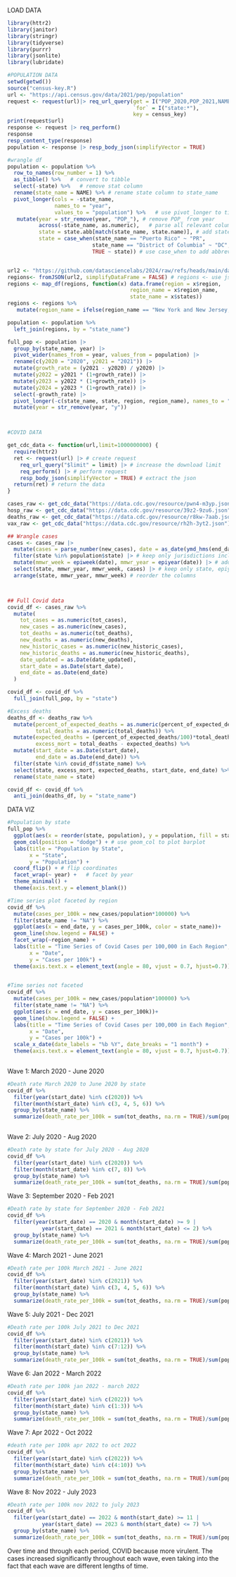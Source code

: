 LOAD DATA
```r
library(httr2)
library(janitor)
library(stringr)
library(tidyverse)
library(purrr)
library(jsonlite)
library(lubridate)
```

```r
#POPULATION DATA
setwd(getwd())
source("census-key.R")
url <- "https://api.census.gov/data/2021/pep/population"
request <- request(url)|> req_url_query(get = I("POP_2020,POP_2021,NAME"), 
                                        `for` = I("state:*"), 
                                        key = census_key)
print(request$url)
response <- request |> req_perform()
response
resp_content_type(response)
population <- response |> resp_body_json(simplifyVector = TRUE) 

#wrangle df
population <- population %>%
  row_to_names(row_number = 1) %>%
  as_tibble() %>%   # convert to tibble
  select(-state) %>%   # remove stat column
  rename(state_name = NAME) %>% # rename state column to state_name
  pivot_longer(cols = -state_name, 
               names_to = "year",
               values_to = "population") %>%   # use pivot_longer to tidy
   mutate(year = str_remove(year, "POP_"), # remove POP_ from year
          across(-state_name, as.numeric),   # parse all relevant columns to numeric
          state = state.abb[match(state_name, state.name)], # add state abbreviations using state.abb
          state = case_when(state_name == "Puerto Rico" ~ "PR", 
                           state_name == "District of Columbia" ~ "DC", 
                           TRUE ~ state)) # use case_when to add abbreviations for DC and PR


url2 <- "https://github.com/datasciencelabs/2024/raw/refs/heads/main/data/regions.json"
regions<- fromJSON(url2, simplifyDataFrame = FALSE) # regions <- use jsonlit JSON parser 
regions <- map_df(regions, function(x) data.frame(region = x$region, 
                                       region_name = x$region_name, 
                                       state_name = x$states))
regions <- regions %>%
   mutate(region_name = ifelse(region_name == "New York and New Jersey, Puerto Rico, Virgin Islands", "NY&NJ, PR, VI", region_name))

population <- population %>%
  left_join(regions, by = "state_name")

full_pop <- population |> 
  group_by(state_name, year) |> 
  pivot_wider(names_from = year, values_from = population) |>
  rename(c(y2020 = "2020", y2021 = "2021")) |>
  mutate(growth_rate = (y2021 - y2020) / y2020) |>
  mutate(y2022 = y2021 * (1+growth_rate)) |>
  mutate(y2023 = y2022 * (1+growth_rate)) |>
  mutate(y2024 = y2023 * (1+growth_rate)) |>
  select(-growth_rate) |>
  pivot_longer(-c(state_name, state, region, region_name), names_to = "year", values_to = "population") |>
  mutate(year = str_remove(year, "y"))



#COVID DATA

get_cdc_data <- function(url,limit=1000000000) {
  require(httr2)
  ret <- request(url) |> # create request
    req_url_query("$limit" = limit) |> # increase the download limit
    req_perform() |> # perform request
    resp_body_json(simplifyVector = TRUE) # extract the json
  return(ret) # return the data
}

cases_raw <- get_cdc_data("https://data.cdc.gov/resource/pwn4-m3yp.json") # cases data
hosp_raw <- get_cdc_data("https://data.cdc.gov/resource/39z2-9zu6.json") # hospitalizations data
deaths_raw <- get_cdc_data("https://data.cdc.gov/resource/r8kw-7aab.json") # deaths data
vax_raw <- get_cdc_data("https://data.cdc.gov/resource/rh2h-3yt2.json") # vaccinations data

## Wrangle cases
cases <- cases_raw |> 
  mutate(cases = parse_number(new_cases), date = as_date(ymd_hms(end_date))) |> # convert cases to numeric and date to date class
  filter(state %in% population$state) |> # keep only jurisdictions included in the population data frame
  mutate(mmwr_week = epiweek(date), mmwr_year = epiyear(date)) |> # add columns for the corresponding epiweek and epiyear
  select(state, mmwr_year, mmwr_week, cases) |> # keep only state, epiyear, epiweek, and cases in the cases data frame
  arrange(state, mmwr_year, mmwr_week) # reorder the columns



## Full Covid data
covid_df <- cases_raw %>%
  mutate(
    tot_cases = as.numeric(tot_cases),
    new_cases = as.numeric(new_cases),
    tot_deaths = as.numeric(tot_deaths),
    new_deaths = as.numeric(new_deaths),
    new_historic_cases = as.numeric(new_historic_cases),
    new_historic_deaths = as.numeric(new_historic_deaths),
    date_updated = as.Date(date_updated),
    start_date = as.Date(start_date),
    end_date = as.Date(end_date)
  ) 

covid_df <- covid_df %>%
  full_join(full_pop, by = "state")

#Excess deaths
deaths_df <- deaths_raw %>%
  mutate(percent_of_expected_deaths = as.numeric(percent_of_expected_deaths),
         total_deaths = as.numeric(total_deaths)) %>%
  mutate(expected_deaths = (percent_of_expected_deaths/100)*total_deaths,
         excess_mort = total_deaths - expected_deaths) %>%
  mutate(start_date = as.Date(start_date),
         end_date = as.Date(end_date)) %>%
  filter(state %in% covid_df$state_name) %>%
  select(state, excess_mort, expected_deaths, start_date, end_date) %>%
  rename(state_name = state)

covid_df <- covid_df %>%
  anti_join(deaths_df, by = "state_name")

```



DATA VIZ 
```r
#Population by state
full_pop %>%
  ggplot(aes(x = reorder(state, population), y = population, fill = state)) +  # reorder state, assign aesthetic mapping
  geom_col(position = "dodge") + # use geom_col to plot barplot
  labs(title = "Population by State",
       x = "State", 
       y = "Population") +
  coord_flip() + # flip coordinates
  facet_wrap(~ year) +   # facet by year
  theme_minimal() +
  theme(axis.text.y = element_blank())  
```

```r
#Time series plot faceted by region
covid_df %>%
  mutate(cases_per_100k = new_cases/population*100000) %>%
  filter(state_name != "NA") %>%
  ggplot(aes(x = end_date, y = cases_per_100k, color = state_name))+
  geom_line(show.legend = FALSE) +
  facet_wrap(~region_name) +
  labs(title = "Time Series of Covid Cases per 100,000 in Each Region",
       x = "Date",
       y = "Cases per 100k") +
  theme(axis.text.x = element_text(angle = 80, vjust = 0.7, hjust=0.7))
  
```
```r
#Time series not faceted
covid_df %>%
  mutate(cases_per_100k = new_cases/population*100000) %>%
  filter(state_name != "NA") %>%
  ggplot(aes(x = end_date, y = cases_per_100k))+
  geom_line(show.legend = FALSE) +
  labs(title = "Time Series of Covid Cases per 100,000 in Each Region",
       x = "Date",
       y = "Cases per 100k") +
  scale_x_date(date_labels = "%b %Y", date_breaks = "1 month") + 
  theme(axis.text.x = element_text(angle = 80, vjust = 0.7, hjust=0.7))
  
```


Wave 1: March 2020 - June 2020
```r
#Death rate March 2020 to June 2020 by state
covid_df %>%
  filter(year(start_date) %in% c(2020)) %>%
  filter(month(start_date) %in% c(3, 4, 5, 6)) %>%
  group_by(state_name) %>%
  summarize(death_rate_per_100k = sum(tot_deaths, na.rm = TRUE)/sum(population, na.rm = TRUE)*100000)
         
```

Wave 2: July 2020 - Aug 2020
```r
#Death rate by state for July 2020 - Aug 2020
covid_df %>%
  filter(year(start_date) %in% c(2020)) %>%
  filter(month(start_date) %in% c(7, 8)) %>%
  group_by(state_name) %>%
  summarize(death_rate_per_100k = sum(tot_deaths, na.rm = TRUE)/sum(population, na.rm = TRUE)*100000)
```

Wave 3: September 2020 - Feb 2021
```r
#Death rate by state for September 2020 - Feb 2021
covid_df %>%
  filter(year(start_date) == 2020 & month(start_date) >= 9 |
           year(start_date) == 2021 & month(start_date) <= 2) %>%
  group_by(state_name) %>%
  summarize(death_rate_per_100k = sum(tot_deaths, na.rm = TRUE)/sum(population, na.rm = TRUE)*100000)
```
Wave 4: March 2021 - June 2021
```r
#Death rate per 100k March 2021 - June 2021
covid_df %>%
  filter(year(start_date) %in% c(2021)) %>%
  filter(month(start_date) %in% c(3, 4, 5, 6)) %>%
  group_by(state_name) %>%
  summarize(death_rate_per_100k = sum(tot_deaths, na.rm = TRUE)/sum(population, na.rm = TRUE)*100000)
```

Wave 5: July 2021 - Dec 2021
```r
#Death rate per 100k July 2021 to Dec 2021
covid_df %>%
  filter(year(start_date) %in% c(2021)) %>%
  filter(month(start_date) %in% c(7:12)) %>%
  group_by(state_name) %>%
  summarize(death_rate_per_100k = sum(tot_deaths, na.rm = TRUE)/sum(population, na.rm = TRUE)*100000)
```

Wave 6: Jan 2022 - March 2022
```r
#Death rate per 100k jan 2022 - march 2022
covid_df %>%
  filter(year(start_date) %in% c(2022)) %>%
  filter(month(start_date) %in% c(1:3)) %>%
  group_by(state_name) %>%
  summarize(death_rate_per_100k = sum(tot_deaths, na.rm = TRUE)/sum(population, na.rm = TRUE)*100000)
```

Wave 7: Apr 2022 - Oct 2022
```r
#death rate per 100k apr 2022 to oct 2022
covid_df %>%
  filter(year(start_date) %in% c(2022)) %>%
  filter(month(start_date) %in% c(4:10)) %>%
  group_by(state_name) %>%
  summarize(death_rate_per_100k = sum(tot_deaths, na.rm = TRUE)/sum(population, na.rm = TRUE)*100000)
```

Wave 8: Nov 2022 - July 2023

```r
#Death rate per 100k nov 2022 to july 2023
covid_df %>%
  filter(year(start_date) == 2022 & month(start_date) >= 11 |
           year(start_date) == 2023 & month(start_date) <= 7) %>%
  group_by(state_name) %>%
  summarize(death_rate_per_100k = sum(tot_deaths, na.rm = TRUE)/sum(population, na.rm = TRUE)*100000)
```

Over time and through each period, COVID because more virulent. The cases increased significantly throughout each wave, even taking into the fact that each wave are different lengths of time. 


